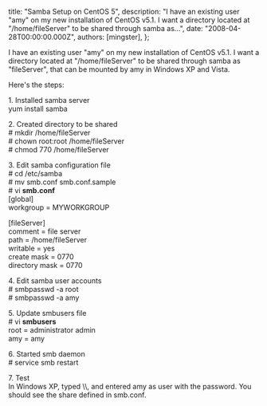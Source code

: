 
  title: "Samba Setup on CentOS 5",
  description: "I have an existing user \"amy\" on my new installation of CentOS v5.1. I want a directory located at \"/home/fileServer\" to be shared through samba as...",
  date: "2008-04-28T00:00:00.000Z",
  authors: [mingster],
};

<p>I have an existing user "amy" on my new installation of CentOS v5.1. I want a directory located at "/home/fileServer" to be shared through samba as "fileServer", that can be mounted by amy in Windows XP and Vista.</p>
<p>Here's the steps:</p>
<p>1. Installed samba server<br />yum install samba</p>
<p>2. Created directory to be shared<br /># mkdir /home/fileServer<br /># chown root:root /home/fileServer<br /># chmod 770 /home/fileServer</p>
<p>3. Edit samba configuration file<br /># cd /etc/samba<br /># mv smb.conf smb.conf.sample<br /># vi <b>smb.conf</b><br />[global]<br />workgroup = MYWORKGROUP</p>
<p>[fileServer]<br />comment = file server<br />path = /home/fileServer<br />writable = yes<br />create mask = 0770<br />directory mask = 0770</p>
<p>4. Edit samba user accounts<br /># smbpasswd -a root<br /># smbpasswd -a amy</p>
<p>5. Update smbusers file<br /># vi <b>smbusers</b><br />root = administrator admin<br />amy = amy</p>
<p>6. Started smb daemon<br /># service smb restart</p>
<p>7. Test<br />In Windows XP, typed \\, and entered amy as user with the password. You should see the share defined in smb.conf.</p>
